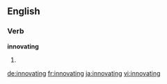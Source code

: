 ==English==

===Verb===
'''innovating'''

# {{present participle of|innovate}}

[[de:innovating]]
[[fr:innovating]]
[[ja:innovating]]
[[vi:innovating]]